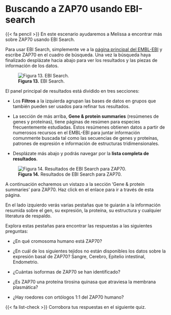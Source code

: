 # Buscando a ZAP70 usando EBI-search

{{< fa pencil >}} En este escenario ayudaremos a Melissa a encontrar más
sobre ZAP70 usando EBI Search.

Para usar EBI Search, simplemente ve a la [página principal del
EMBL-EBI](https://www.ebi.ac.uk/) y escribe ZAP70 en el cuadro de búsqueda.
Una vez la búsqueda haya finalizado desplázate hacia abajo para ver los
resultados y las piezas de información de los datos.

![**Figura 13.** EBI
Search.](https://www.ebi.ac.uk/training/online/courses/bioinformatics-terrified/wp-content/uploads/sites/4/2024/01/Screenshot-2024-01-31-at-10.14.08.png)

El panel principal de resultados está dividido en tres secciones:

- Los **Filtros** a la izquierda agrupan las bases de datos en grupos que
  también pueden ser usados para refinar tus resultados.

- La sección de más arriba, **Gene & protein summaries** (resúmenes de genes
  y proteínas), tiene páginas de resúmen para especies frecuentemente
  estudiadas. Estos resúmenes obtienen datos a partir de numerosos recursos
  en el EMBL-EBI para juntar información comunmente buscada tal como las
  secuencias de genes y proteínas, patrones de expresión e información de
  estructuras tridimensionales.

- Desplázate más abajo y podrás navegar por la **lista completa de
  resultados**.

![**Figura 14.** Resultados de EBI Search para
ZAP70.](https://www.ebi.ac.uk/training/online/courses/bioinformatics-terrified/wp-content/uploads/sites/4/2019/10/ZAP70_search2.png)

A continuación echaremos un vistazo a la sección 'Gene & protein summaries'
para ZAP70. Haz click en el enlace para ir a través de esta página.

En el lado izquierdo verás varias pestañas que te guiarán a la información
resumida sobre el gen, su expresión, la proteína, su estructura y cualquier
literatura de respaldo.

Explora estas pestañas para encontrar las respuestas a las siguientes
preguntas:

- ¿En qué cromosoma humano está ZAP70?

- ¿En cuál de los siguientes tejidos no están disponibles los datos sobre la
  expresión basal de ZAP70? Sangre, Cerebro, Epitelio intestinal,
  Endometrio.

- ¿Cuántas isoformas de ZAP70 se han identificado?

- ¿Es ZAP70 una proteína tirosina quinasa que atraviesa la membrana
  plasmática?

- ¿Hay roedores con ortólogos 1:1 del ZAP70 humano?

{{< fa list-check >}} Corrobora tus respuestas en el siguiente quiz.
